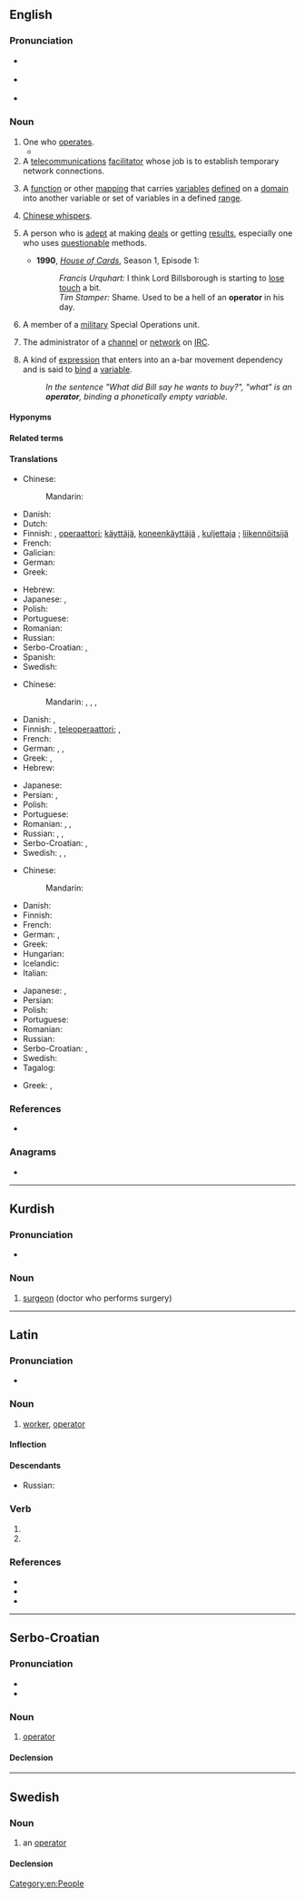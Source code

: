 {{also|Operator|operatör|operátor|operatør}}
==English==

===Pronunciation===
* {{a|RP}} {{IPA|/ˈɒpəɹeɪtə/|lang=en}}
* {{a|GenAm}} {{IPA|/ˈɑːpəɹeɪtɚ/|lang=en}}
* {{hyphenation|op|er|ator|lang=en}}

===Noun===
{{en-noun}}

# One who [[operate]]s.
#* {{quote-book|year=1898|author={{w|Winston Churchill (novelist)|Winston Churchill}}
|title={{w|The Celebrity}}|chapter=1
|passage=The stories did not seem to me to touch life. […] They left me with the impression of a well-delivered stereopticon lecture, with characters about as life-like as the shadows on the screen, and whisking on and off, at the mercy of the '''operator'''.}}
# A [[telecommunications]] [[facilitator]] whose job is to establish temporary network connections.
# {{lb|en|mathematics}} A [[function]] or other [[mapping]] that carries [[variables]] [[defined]] on a [[domain]] into another variable or set of variables in a defined [[range]].
# [[Chinese whispers]].
# {{lb|en|informal}} A person who is [[adept]] at making [[deal]]s or getting [[results]], especially one who uses [[questionable]] methods.
#* '''1990''', ''[[w:House of Cards (UK TV show)|House of Cards]]'', Season 1, Episode 1:
#*: ''Francis Urquhart:'' I think Lord Billsborough is starting to [[lose touch]] a bit.<br>''Tim Stamper:'' Shame. Used to be a hell of an '''operator''' in his day.
# A member of a [[military]] Special Operations unit.
# {{lb|en|computing}} The administrator of a [[channel]] or [[network]] on [[IRC]].
# {{lb|en|linguistics}} A kind of [[expression]] that enters into an a-bar movement dependency and is said to [[bind]] a [[variable]].
#: ''In the sentence "What did Bill say he wants to buy?", "what" is an '''operator''', binding a phonetically empty variable.''

====Hyponyms====
{{hyp4
| {{l|en|arithmetic operator}}
| {{l|en|assignment operator}}
| {{l|en|binary operator}}
| {{l|en|bitwise operator}}
| {{l|en|conditional operator}}
| {{l|en|comparison operator}}
| {{l|en|differential operator}}
| {{l|en|infix operator}}
| {{l|en|integral operator}}
| {{l|en|lifted operator}}
| {{l|en|logic operator}}
| {{l|en|smooth operator}}
| {{l|en|ternary operator}}
| {{l|en|unary operator}}
|lang=en}}

====Related terms====
{{rel4|lang=en
|opera
|operable
|operand
|operant
|operate
|operation
|operational
|operative
|opus
}}

====Translations====
{{trans-top|one who operates}}
* Chinese:
*: Mandarin: {{t+|cmn|操作者|tr=cāozuòzhě|sc=Hani}}
* Danish: {{t|da|operatør}}
* Dutch: {{t|nl|bediener|m}}
* Finnish: {{t+|fi|toimija}}, [[operaattori]]; [[käyttäjä]], [[koneenkäyttäjä]] {{qualifier|machine operator}}, [[kuljettaja]] {{qualifier|lit. driver}}; [[liikennöitsijä]] {{qualifier|transportation}}
* French: {{t+|fr|opérateur|m}}
* Galician: {{t+|gl|operador|m}}
* German: {{t+|de|Betreiber|m}}
* Greek: {{t+|el|χειριστής|m}}
{{trans-mid}}
* Hebrew: {{t|he|מפעיל|m|tr=maf3íl|sc=Hebr}}
* Japanese: {{t|ja|操作者|tr=そうさしゃ, sōsasha|sc=Jpan}}, {{t|ja|オペレーター|tr=operētā|sc=Jpan}}
* Polish: {{t+|pl|operator|m}}
* Portuguese: {{t+|pt|operador|m}}
* Romanian: {{t+|ro|operator|m}}
* Russian: {{t+|ru|опера́тор|m}}
* Serbo-Croatian: {{t+|sh|operater|m}}, {{t|sh|оператер|m}}
* Spanish: {{t+|es|operador|m}}
* Swedish: {{t+|sv|operatör|c}}
{{trans-bottom}}

{{trans-top|telecommunications operator}}
* Chinese:
*: Mandarin: {{t+|cmn|話務員|sc=Hani}}, {{t+|cmn|话务员|tr=huàwùyuán|sc=Hani}}, {{t+|cmn|接線員|sc=Hani}}, {{t+|cmn|接线员|tr=jiēxiànyuán|sc=Hani}}
* Danish: {{t|da|telefonist}}, {{t|da|telefonistinde}}
* Finnish: {{t+|fi|operaattori}}, [[teleoperaattori]]; {{t|fi|keskuksenhoitaja}}, {{t|fi|vaihteenhoitaja}}
* French: {{t+|fr|téléphoniste|m|f}}
* German: {{t+|de|Telefonist|f}}, {{t+|de|Telefonistin|f}}, {{t+|de|Vermittlung|f}}
* Greek: {{t+|el|τηλεφωνητής|m}}, {{t+|el|τηλεφωνήτρια|f}}
* Hebrew: {{t|he|מרכזיה|f|tr=merkaziyá|sc=Hebr}}
{{trans-mid}}
* Japanese: {{t|ja|交換手|tr=こうかんしゅ, kōkanshu|sc=Jpan}}
* Persian: {{t+|fa|اپراتور|tr=operātor|sc=fa-Arab}}, {{t+|fa|تلفنچی|tr=telefonči|sc=fa-Arab}}
* Polish: {{t+|pl|operator|m}}
* Portuguese: {{t|pt|telefonista|m|f}}
* Romanian: {{t+|ro|operator|m}}, {{t+|ro|operatoare|f}}, {{t+|ro|telefonistă|f}}
* Russian: {{t+|ru|телефони́ст|m}}, {{t+|ru|телефони́стка|f}}, {{t+|ru|опера́тор|m}}
* Serbo-Croatian: {{t+|sh|operater|m}}, {{t|sh|оператер|m}}
* Swedish: {{t|sv|telefonist|c}}, {{t|sv|telebolag|n}}, {{t+|sv|operatör|c}}
{{trans-bottom}}

{{trans-top|mathematical operator}}
* Chinese:
*: Mandarin: {{t+|cmn|算子|tr=suànzi|sc=Hani}}
* Danish: {{t|da|operator}}
* Finnish: {{t+|fi|operaattori}}
* French: {{t+|fr|opérateur|m}}
* German: {{t+|de|Operator|m}}, {{t|de|Rechenzeichen|n}}
* Greek: {{t+|el|τελεστής|m}}
* Hungarian: {{t|hu|műveleti jel}}
* Icelandic: {{t|is|virki|m}}
* Italian: {{t+|it|operatore|m}}
{{trans-mid}}
* Japanese: {{t|ja|演算子|tr=えんざんし, enzanshi|sc=Jpan}}, {{t|ja|作用素|tr=さようそ, sayōso|sc=Jpan}}
* Persian: {{t+|fa|عملگر|tr='amalgar|sc=fa-Arab}}
* Polish: {{t+|pl|operator|m}}
* Portuguese: {{t+|pt|operador|m}}
* Romanian: {{t+|ro|operator|m}}
* Russian: {{t+|ru|опера́тор|m}}
* Serbo-Croatian: {{t+|sh|operator|m}}, {{t|sh|djelatelj|m}}
* Swedish: {{t+|sv|operator|c}}
* Tagalog: {{t|tl|pakilos}}
{{trans-bottom}}

{{trans-see|Chinese whispers}}

{{trans-top|the administrator of a channel or network on IRC}}
* Greek: {{t+|el|διαχειριστής|m}}, {{t+|el|διαχειρίστρια|f}}
{{trans-mid}}
{{trans-bottom}}

===References===
* {{pedia}}

===Anagrams===
* {{anagrams|en|aeroport|aëroport}}

[[Category:en:People]]

----

==Kurdish==

===Pronunciation===
* {{ku-IPA}}

===Noun===
{{ku-noun}}

# [[surgeon]] (doctor who performs surgery)

{{tbot entry|Kurdish|surgeon|2008|April|ku}}

----

==Latin==

===Pronunciation===
* {{la-IPA|operātor}}

===Noun===
{{la-noun|operātor|operātōris|m|third}}

# [[worker]], [[#English|operator]]

====Inflection====
{{la-decl-3rd|operātor}}

====Descendants====
* Russian: {{l|ru|опера́тор}}

===Verb===
{{la-verb-form|operātor}}

# {{inflection of|operor||2|s|futr|actv|impr|lang=la}}
# {{inflection of|operor||3|s|futr|actv|impr|lang=la}}

===References===
* {{R:L&S}}
* {{R:du Cange}}
* {{R:Gaffiot}}

----

==Serbo-Croatian==

===Pronunciation===
* {{IPA|/opěraːtor/|lang=sh}}
* {{hyphenation|o|pe|ra|tor|lang=sh}}

===Noun===
{{sh-noun|g=m|head=opèrātor}}

# {{lb|sh|mathematics}} [[#English|operator]]

====Declension====
{{sh-decl-noun
|operator|operatori
|operatora|operatora
|operatoru|operatorima
|operator|operatore
|operatore|operatori
|operatoru|operatorima
|operatorom|operatorima
}}

----

==Swedish==

===Noun===
{{sv-noun|c}}

# {{lb|sv|mathematics|computing}} an [[#English|operator]]

====Declension====
{{sv-infl-noun-c-r|3=operatore}}